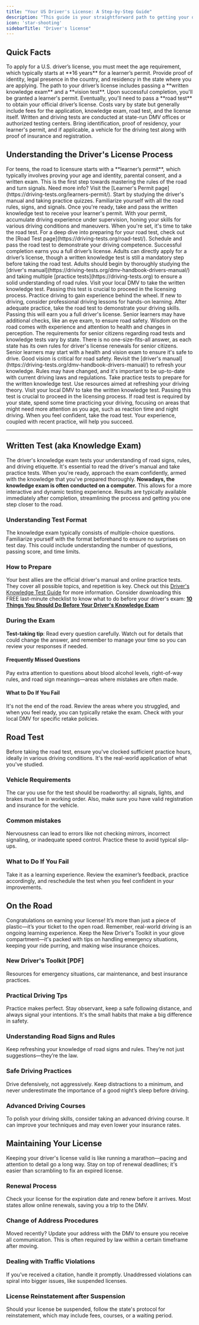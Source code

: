 ```yaml
---
title: "Your US Driver's License: A Step-by-Step Guide"
description: "This guide is your straightforward path to getting your driver's license. From the first steps of learning about your eligibility to mastering the details for the road test, we've got you covered. We'll help you understand what you need, what to expect, and how to prepare for each stage. Let's get you on the road."
icon: 'star-shooting'
sidebarTitle: "Driver's license"
---
```


## Quick Facts

<AccordionGroup>
  <Accordion title="Eligibility">
    To apply for a U.S. driver’s license, you must meet the age requirement, which typically starts at **16 years** for a learner’s permit. Provide proof of identity, legal presence in the country, and residency in the state where you are applying.
  </Accordion>

  <Accordion title="Application Process">
    The path to your driver’s license includes passing a **written knowledge exam** and a **vision test**. Upon successful completion, you'll be granted a learner's permit. Eventually, you'll need to pass a **road test** to obtain your official driver’s license.
  </Accordion>

  <Accordion title="Fees">
    Costs vary by state but generally include fees for the application, knowledge exam, road test, and the license itself.
  </Accordion>

  <Accordion title="Testing Locations">
    Written and driving tests are conducted at state-run DMV offices or authorized testing centers.
  </Accordion>

  <Accordion title="Documents to Bring on Test Day">
    Bring identification, proof of residency, your learner's permit, and if applicable, a vehicle for the driving test along with proof of insurance and registration.
  </Accordion>
</AccordionGroup>

## Understanding the Driver's License Process
<Tabs>
  <Tab title="Teenagers">
    For teens, the road to licensure starts with a **learner’s permit**, which typically involves proving your age and identity, parental consent, and a written exam. This is the first step towards mastering the rules of the road and turn signals. Need more info? Visit the [Learner's Permit page](https://driving-tests.org/learners-permit/).
<Steps>
  <Step title="Prepare for the Written Test">
    Start by studying the driver's manual and taking practice quizzes. Familiarize yourself with all the road rules, signs, and signals.
  </Step>
  <Step title="Pass the Written Test and Receive Your Learner's Permit">
    Once you're ready, take and pass the written knowledge test to receive your learner's permit.
  </Step>
  <Step title="Prepare for the Road Test">
    With your permit, accumulate driving experience under supervision, honing your skills for various driving conditions and maneuvers. When you're set, it's time to take the road test. For a deep dive into preparing for your road test, check out the [Road Test page](https://driving-tests.org/road-test/).
  </Step>
  <Step title="Pass the Road Test and Receive Your Driver's License">
    Schedule and pass the road test to demonstrate your driving competence. Successful completion earns you a full driver’s license.
  </Step>
</Steps>

  </Tab>
  <Tab title="Adults">
    Adults can directly apply for a driver’s license, though a written knowledge test is still a mandatory step before taking the road test.
    <Steps>
  <Step title="Study for the Written Test">
    Adults should begin by thoroughly studying the [driver's manual](https://driving-tests.org/dmv-handbook-drivers-manual/) and taking multiple [practice tests](https://driving-tests.org) to ensure a solid understanding of road rules.
  </Step>
  <Step title="Pass the Written Knowledge Test">
    Visit your local DMV to take the written knowledge test. Passing this test is crucial to proceed in the licensing process.
  </Step>
  <Step title="Prepare for the Road Test">
    Practice driving to gain experience behind the wheel. If new to driving, consider professional driving lessons for hands-on learning.
  </Step>
  <Step title="Pass the Road Test and Receive Your Driver's License">
    After adequate practice, take the road test to demonstrate your driving skills. Passing this will earn you a full driver's license.
  </Step>
</Steps>

  </Tab>
  <Tab title="Senior Learners">
    Senior learners may have additional checks, like an eye exam, to ensure road safety. Wisdom on the road comes with experience and attention to health and changes in perception.
    <Tip>The requirements for senior citizens regarding road tests and knowledge tests vary by state. There is no one-size-fits-all answer, as each state has its own rules for driver's license renewals for senior citizens.</Tip>
    <Steps>
  <Step title="Health and Vision Check">
    Senior learners may start with a health and vision exam to ensure it's safe to drive. Good vision is critical for road safety.
  </Step>
  <Step title="Prepare for the Written Test">
    Revisit the [driver's manual](https://driving-tests.org/dmv-handbook-drivers-manual/) to refresh your knowledge. Rules may have changed, and it's important to be up-to-date with current driving laws and regulations. Take practice tests to prepare for the written knowledge test. Use resources aimed at refreshing your driving theory.
  </Step>

  <Step title="Pass the Written Knowledge Test">
    Visit your local DMV to take the written knowledge test. Passing this test is crucial to proceed in the licensing process.
  </Step>

  <Step title="Prepare for the Road Test (if Required)">
    If road test is required by your state, spend some time practicing your driving, focusing on areas that might need more attention as you age, such as reaction time and night driving.
  </Step>
  <Step title="Pass the Road Test (if Required)">
    When you feel confident, take the road test. Your experience, coupled with recent practice, will help you succeed.
  </Step>
</Steps>
  </Tab>
</Tabs>

---

## Written Test (aka Knowledge Exam)
The driver's knowledge exam tests your understanding of road signs, rules, and driving etiquette. It's essential to read the driver's manual and take practice tests. When you're ready, approach the exam confidently, armed with the knowledge that you've prepared thoroughly.
<Tip>**Nowadays, the knowledge exam is often conducted on a computer.** This allows for a more interactive and dynamic testing experience. Results are typically available immediately after completion, streamlining the process and getting you one step closer to the road.</Tip>
### Understanding Test Format
The knowledge exam typically consists of multiple-choice questions. Familiarize yourself with the format beforehand to ensure no surprises on test day. This could include understanding the number of questions, passing score, and time limits.
### How to Prepare
Your best allies are the official driver's manual and online practice tests. They cover all possible topics, and repetition is key. Check out this [Driver's Knowledge Test Guide](/start-driving/knowledge-test) for more information.
<Tip>Consider downloading this FREE last-minute checklist to know what to do before your driver's exam: **[10 Things You Should Do Before Your Driver's Knowledge Exam](https://driving-tests.org/resources/ten-things-you-should-do-before-your-driving-knowledge-exam.pdf)** </Tip>

### During the Exam
<Tip>**Test-taking tip**: Read every question carefully. Watch out for details that could change the answer, and remember to manage your time so you can review your responses if needed.</Tip>

#### Frequently Missed Questions
<Warning>Pay extra attention to questions about blood alcohol levels, right-of-way rules, and road sign meanings—areas where mistakes are often made.</Warning>

#### What to Do If You Fail
It's not the end of the road. Review the areas where you struggled, and when you feel ready, you can typically retake the exam. Check with your local DMV for specific retake policies.

## Road Test
Before taking the road test, ensure you've clocked sufficient practice hours, ideally in various driving conditions. It's the real-world application of what you've studied.

### Vehicle Requirements
The car you use for the test should be roadworthy: all signals, lights, and brakes must be in working order. Also, make sure you have valid registration and insurance for the vehicle.

### Common mistakes
Nervousness can lead to errors like not checking mirrors, incorrect signaling, or inadequate speed control. Practice these to avoid typical slip-ups.

### What to Do If You Fail
Take it as a learning experience. Review the examiner’s feedback, practice accordingly, and reschedule the test when you feel confident in your improvements.

## On the Road
Congratulations on earning your license! It’s more than just a piece of plastic—it’s your ticket to the open road. Remember, real-world driving is an ongoing learning experience. Keep the New Driver's Toolkit in your glove compartment—it's packed with tips on handling emergency situations, keeping your ride purring, and making wise insurance choices.

### New Driver's Toolkit [PDF]
Resources for emergency situations, car maintenance, and best insurance practices.

### Practical Driving Tps
Practice makes perfect. Stay observant, keep a safe following distance, and always signal your intentions. It's the small habits that make a big difference in safety.

### Understanding Road Signs and Rules
Keep refreshing your knowledge of road signs and rules. They’re not just suggestions—they’re the law.

### Safe Driving Practices
Drive defensively, not aggressively. Keep distractions to a minimum, and never underestimate the importance of a good night’s sleep before driving.

### Advanced Driving Courses
To polish your driving skills, consider taking an advanced driving course. It can improve your techniques and may even lower your insurance rates.

## Maintaining Your License
Keeping your driver's license valid is like running a marathon—pacing and attention to detail go a long way. Stay on top of renewal deadlines; it's easier than scrambling to fix an expired license.

### Renewal Process
Check your license for the expiration date and renew before it arrives. Most states allow online renewals, saving you a trip to the DMV.

### Change of Address Procedures
Moved recently? Update your address with the DMV to ensure you receive all communication. This is often required by law within a certain timeframe after moving.

### Dealing with Traffic Violations
If you've received a citation, handle it promptly. Unaddressed violations can spiral into bigger issues, like suspended licenses.

### License Reinstatement after Suspension
Should your license be suspended, follow the state's protocol for reinstatement, which may include fees, courses, or a waiting period.